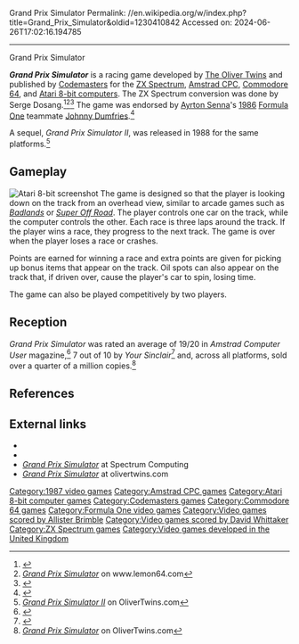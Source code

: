 Grand Prix Simulator
Permalink: //en.wikipedia.org/w/index.php?title=Grand_Prix_Simulator&oldid=1230410842
Accessed on: 2024-06-26T17:02:16.194785



------
Grand Prix Simulator
{{short description|1987 video game}}
{{Use dmy dates|date=April 2022}}
{{more citations needed|date=September 2009}}
{{Infobox video game
| title          = Grand Prix Simulator
| image          = Grand prix simulator box art.jpg
| caption        =
| developer      = [[Codemasters]]
| designer       = [[Oliver Twins|The Oliver Twins]]
| writer         = 
| artist         = Mervin James
| composer       = [[David Whittaker (video game composer)|David Whittaker]] <br> [[Allister Brimble]] (Amiga)<ref>{{Cite web |url=http://allisterbrimble.com/allister_portfolio.pdf |title=Allister Brimble - Portfolio |access-date=10 December 2017 |archive-date=11 December 2017 |archive-url=https://web.archive.org/web/20171211053636/http://allisterbrimble.com/allister_portfolio.pdf |url-status=dead}}</ref>
| publisher      = Codemasters
| series         = 
| released       = Amstrad CPC<ref>{{cite web|title= Release Information for Amstrad CPC|url=http://www.gamefaqs.com/cpc/940458-grand-prix-simulator/data}}</ref> {{vgrelease|EU|1987}} Commodore 64<ref>{{cite web|title=Release Information for Commodore 64|url=http://www.gamefaqs.com/c64/573591-grand-prix-simulator/data}}</ref> {{vgrelease|EU|1987}} 
| genre          = [[Racing video game|Racing]]
| modes          = [[Single-player]], [[Two-player video game|2 players]]
| platforms      = [[Amstrad CPC]], [[Atari 8-bit]], [[Commodore 64]], [[ZX Spectrum]]
}}

'''''Grand Prix Simulator''''' is a racing game developed by [[The Oliver Twins]] and published by [[Codemasters]] for the [[ZX Spectrum]], [[Amstrad CPC]], [[Commodore 64]], and [[Atari 8-bit computers]]. The ZX Spectrum conversion was done by Serge Dosang.<ref>{{cite web|url=http://www.worldofspectrum.org/infoseekid.cgi?id=0009353|title=Grand Prix Simulator - World of Spectrum|website=www.worldofspectrum.org|accessdate=11 December 2017}}</ref><ref>[http://www.lemon64.com/?game_id=3059 ''Grand Prix Simulator''] on www.lemon64.com</ref><ref name="SinclairUserReview">{{cite journal |last=Dillon |first=Tong |title=GrandPrix Simulator review |journal=Sinclair User |issue=67 |date=October 1987 |pages=86–87}}</ref> The game was endorsed by [[Ayrton Senna]]'s [[1986 Formula One World Championship|1986]] [[Formula One]] teammate [[Johnny Dumfries]].<ref>{{cite web|url=https://wos.meulie.net/pub/sinclair/games-inlays/g/GrandPrixSimulator.jpg|title=Spectrum version cover art|website=meulie.net|accessdate=11 December 2017}}</ref>

A sequel, ''Grand Prix Simulator II'', was released in 1988 for the same platforms.<ref>[http://www.olivertwins.com/earlyyears.htm#grandprix2 ''Grand Prix Simulator II''] {{webarchive|url=https://web.archive.org/web/20100113012658/http://www.olivertwins.com/earlyyears.htm |date=2010-01-13}} on OliverTwins.com</ref>

==Gameplay==
[[File:Grand_Prix_Simulator_Atari_8-bit_PAL_screenshot.png|thumb|left|Atari 8-bit screenshot]]
The game is designed so that the player is looking down on the track from an overhead view, similar to arcade games such as ''[[Badlands (video game)|Badlands]]'' or ''[[Super Off Road]]''. The player controls one car on the track, while the computer controls the other. Each race is three laps around the track. If the player wins a race, they progress to the next track. The game is over when the player loses a race or crashes.

Points are earned for winning a race and extra points are given for picking up bonus items that appear on the track. Oil spots can also appear on the track that, if driven over, cause the player's car to spin, losing time.

The game can also be played competitively by two players.

==Reception==
{{Video game reviews
| YSinclair = 7/10
| CRASH = 42%
| SUser = 8/10
| rev1 = ''[[Amstrad Computer User]]'' | rev1Score = 19/20
}}
''Grand Prix Simulator'' was rated an average of 19/20 in ''Amstrad Computer User'' magazine,<ref>{{cite web|url=https://www.olivertwins.com/grandprixsimulator?pgid=k9cm7nj02-93a2271c-c7e3-4b51-a144-3e0ef97b44dc|title=''Amstrad Computer User review''|website=olivertwins.com|accessdate=2 April 2022}}</ref> 7 out of 10 by ''Your Sinclair''<ref>{{cite web|url=http://www.worldofspectrum.org/showmag.cgi?mag=YourSinclair/Issue24/Pages/YourSinclair2400082.jpg|title=''Your Sinclair review''|website=worldofspectrum.org|accessdate=11 December 2017}}</ref> and, across all platforms, sold over a quarter of a million copies.<ref>[http://www.olivertwins.com/earlyyears.htm#grandprix ''Grand Prix Simulator''] {{webarchive|url=https://web.archive.org/web/20100113012658/http://www.olivertwins.com/earlyyears.htm |date=2010-01-13}} on OliverTwins.com</ref>

==References==
{{Reflist}}

==External links==
* {{atarimania|id=2285}}
* {{lemon64 game|id=3059|name=Grand Prix Simulator}}
* [https://spectrumcomputing.co.uk/index.php?cat=96&id=9353 ''Grand Prix Simulator''] at Spectrum Computing
* [https://www.olivertwins.com/grandprixsimulator ''Grand Prix Simulator''] at olivertwins.com

[[Category:1987 video games]]
[[Category:Amstrad CPC games]]
[[Category:Atari 8-bit computer games]]
[[Category:Codemasters games]]
[[Category:Commodore 64 games]]
[[Category:Formula One video games]]
[[Category:Video games scored by Allister Brimble]]
[[Category:Video games scored by David Whittaker]]
[[Category:ZX Spectrum games]]
[[Category:Video games developed in the United Kingdom]]